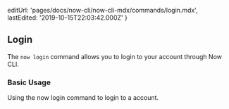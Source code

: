 
  editUrl: 'pages/docs/now-cli/now-cli-mdx/commands/login.mdx',
  lastEdited: '2019-10-15T22:03:42.000Z'
}

## Login

The `now login` command allows you to login to your <OrgName /> account through Now CLI.

### Basic Usage

<Snippet dark text="now login" />
<Caption>Using the <InlineCode>now login</InlineCode> command to login to a <OrgName /> account.</Caption>
